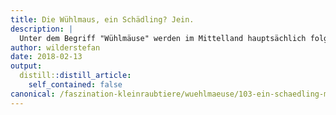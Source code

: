 ```yaml
---
title: Die Wühlmaus, ein Schädling? Jein.
description: |
  Unter dem Begriff "Wühlmäuse" werden im Mittelland hauptsächlich folgende Arten verstanden: Schermaus, Feldmaus, Erdmaus, Rötelmaus. Diese Gruppe vornehmlich in Erdgängen lebender Mäuse übernimmt zweifelsohne wichtige Funktionen in unserem Ökosystem. Sie bilden für diverse räuberische Tierarten eine reiche Nahrungsquelle. Zudem lockern Sie den Boden mit Ihren Grabtätigkeiten und bringen aktiv Biomasse in den Boden ein. In Verbindung mit der verbesserten Durchlüftung wird damit das Bodenleben und die -fruchtbarkeit gefördert. Ausserdem sorgen die Tiere für die Verbreitung von Pflanzensamen.  Landwirte und Gärtner bekämpfen aber Schermäuse, Feldmäuse und ihre nächsten Verwandten, weil Sie Ihren Kulturen Schaden zufügen. Insbesondere wenn die Wühlmäuse in grosser Zahl auftreten, können die Schäden gross sein:  Einerseits schmälert der Wurzelfrass direkt die Ernte, wobei auch Totalausfälle eintreten können.  Da die Schermaus in der Regel (wie der heute im Mittelland recht selten gewordene Maulwurf) Erdhaufen auswirft, wird andererseits bei der Mahd die Grasernte verschmutzt und die Maschine kann Schaden nehmen.    Es ist also im Interesse der Bewirtschafter von Grünland, die Vermehrung der Wühlmäuse "in den Griff zu bekommen".
author: wilderstefan
date: 2018-02-13
output:
  distill::distill_article:
    self_contained: false
canonical: /faszination-kleinraubtiere/wuehlmaeuse/103-ein-schaedling-mitnichten
---
```





<!--http://wieselundco.ch/faszination-kleinraubtiere/wuehlmaeuse/103-ein-schaedling-mitnichten-->
